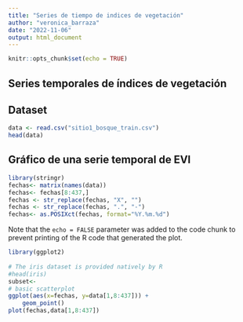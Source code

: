 ```yaml
---
title: "Series de tiempo de indices de vegetación"
author: "veronica_barraza"
date: "2022-11-06"
output: html_document
---
```


```r
knitr::opts_chunk$set(echo = TRUE)
```

## Series temporales de índices de vegetación



## Dataset

```r
data <- read.csv("sitio1_bosque_train.csv")
head(data)
```

## Gráfico de una serie temporal de EVI

```r
library(stringr)
fechas<- matrix(names(data))
fechas<- fechas[8:437,]
fechas <- str_replace(fechas, "X", "")
fechas <- str_replace(fechas, ".", "-")
fechas<- as.POSIXct(fechas, format="%Y.%m.%d")
```

Note that the `echo = FALSE` parameter was added to the code chunk to prevent printing of the R code that generated the plot.
```r
library(ggplot2)
 
# The iris dataset is provided natively by R
#head(iris)
subset<- 
# basic scatterplot
ggplot(aes(x=fechas, y=data[1,8:437])) + 
    geom_point()
plot(fechas,data[1,8:437])
```

